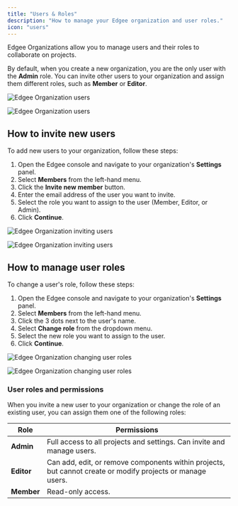 ```yaml
---
title: "Users & Roles"
description: "How to manage your Edgee organization and user roles."
icon: "users"
---
```



<EdgeeSdk />

Edgee Organizations allow you to manage users and their roles to collaborate on projects.

By default, when you create a new organization, you are the only user with the **Admin** role.
You can invite other users to your organization and assign them different roles, such as **Member** or **Editor**.

<Frame caption="Where to find your organization's users. Click on the image to zoom in.">
  <img
    className="block dark:hidden"
    src="/images/organization-members.png"
    alt="Edgee Organization users"
    dark:hidden={true}
  />

  <img
    className="hidden dark:block"
    src="/images/organization-members-dark.png"
    alt="Edgee Organization users"
  />
</Frame>

## How to invite new users

To add new users to your organization, follow these steps:

1. Open the Edgee console and navigate to your organization's **Settings** panel.
2. Select **Members** from the left-hand menu.
3. Click the **Invite new member** button.
4. Enter the email address of the user you want to invite.
5. Select the role you want to assign to the user (Member, Editor, or Admin).
6. Click **Continue**.

<Frame caption="How to invite a new user. Click on the image to zoom in.">
  <img
    className="block dark:hidden"
    src="/images/organization-invite.png"
    alt="Edgee Organization inviting users"
    dark:hidden={true}
  />

  <img
    className="hidden dark:block"
    src="/images/organization-invite-dark.png"
    alt="Edgee Organization inviting users"
  />
</Frame>

## How to manage user roles

To change a user's role, follow these steps:

1. Open the Edgee console and navigate to your organization's **Settings** panel.
2. Select **Members** from the left-hand menu.
3. Click the 3 dots next to the user's name.
4. Select **Change role** from the dropdown menu.
5. Select the new role you want to assign to the user.
6. Click **Continue**.

<Frame caption="How to change a user's role. Click on the image to zoom in.">
  <img
    className="block dark:hidden"
    src="/images/organization-change-role.png"
    alt="Edgee Organization changing user roles"
    dark:hidden={true}
    width={500}
  />

  <img
    className="hidden dark:block"
    src="/images/organization-change-role-dark.png"
    alt="Edgee Organization changing user roles"
    width={500}
  />
</Frame>

### User roles and permissions

When you invite a new user to your organization or change the role of an existing user,
you can assign them one of the following roles:

| Role       | Permissions                                                                                                |
| ---------- | ---------------------------------------------------------------------------------------------------------- |
| **Admin**  | Full access to all projects and settings. Can invite and manage users.                                     |
| **Editor** | Can add, edit, or remove components within projects, but cannot create or modify projects or manage users. |
| **Member** | Read-only access.                                                                                          |